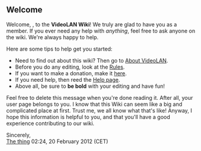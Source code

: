 ==Welcome==
Welcome, {{PAGENAME}}, to the '''VideoLAN Wiki'''! We truly are glad to have you as a member. If you ever need any help with ''anything'', feel free to ask anyone on the wiki. We're always happy to help.

Here are some tips to help get you started:
* Need to find out about this wiki? Then go to [[VideoLAN Wiki:About|About VideoLAN]].
* Before you do any editing, look at the [[VideoLAN Wiki:Rules|Rules]].
* If you want to make a donation, make it [[VideoLAN Wiki:Site support|here]].
* If you need help, then reed the [[Help:Contents|Help page]].
* Above all, be sure to '''be bold''' with your editing and have fun!

Feel free to delete this message when you're done reading it. After all, your user page belongs to you. I know that this Wiki can seem like a big and complicated place at first. Trust me, we all know what that's like! Anyway, I hope this information is helpful to you, and that you'll have a good experience contributing to our wiki.

Sincerely,<br/>
[[User:The thing|The thing]] 02:24, 20 February 2012 (CET)